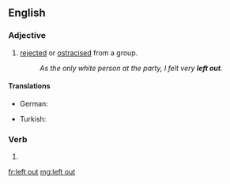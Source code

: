 ==English==

===Adjective===
{{en-adj|head=[[left]] [[out]]|-}}

# [[rejected]] or [[ostracised]] from a group.
#:''As the only white person at the party, I felt very '''left out'''.''

====Translations====
{{trans-top|rejected or ostracised}}
* German: {{t-|de|außen vor}}
{{trans-mid}}
* Turkish: {{t-|tr|önün dışında}}
{{trans-bottom}}

===Verb===
{{head|en|verb form}}

# {{past of|leave out}}

[[fr:left out]]
[[mg:left out]]